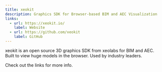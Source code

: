 ```yaml
---
title: xeokit
description: Graphics SDK for Browser-based BIM and AEC Visualization
links:
  - url: https://xeokit.io/
    label: Website
  - url: https://github.com/xeokit
    label: GitHub
---
```

xeokit is an open source 3D graphics SDK from xeolabs for BIM and AEC.
Built to view huge models in the browser. Used by industry leaders.

Check out the links for more info.


<!-- 
The following section is commented out. 
Please use it as a reference to describe your project or simply copy paste content from your readme.md file.
Thanks!

### Problem
Please describe in a few sentences what problem your solution addresses.

### Solution
Please describe in a few sentences how you approach this problem with your solution.

### Why Open Source?
Please describe in a few sentences why your solution is open source.

### Technology
Please describe in a few bullet points how your tech stack looks like.

### License
What licence(s) do you use?

### Operating Model
How do you maintain and update your solution?
Who contributes to your solution (team members of your companies / users and other volunteers / …)
Who are your typical customers?
How do you earn money?

### About the team
Please describe in a few sentences who are the key people behind the project.

### Contact
For more info, please reach out to: person xyz

### Image / Video Footage
Please insert download link(s) here:
Link1
Link2
…

-->
